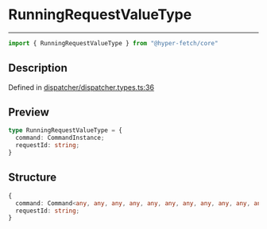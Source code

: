 

# RunningRequestValueType

<div class="api-docs__separator" data-reactroot="">

---

</div><div class="api-docs__import" data-reactroot="">

```ts
import { RunningRequestValueType } from "@hyper-fetch/core"
```

</div><div class="api-docs__section">

## Description

</div><div class="api-docs__description"><span class="api-docs__do-not-parse">



</span></div><p class="api-docs__definition">

Defined in [dispatcher/dispatcher.types.ts:36](https://github.com/BetterTyped/hyper-fetch/blob/993719ed/packages/core/src/dispatcher/dispatcher.types.ts#L36)

</p><div class="api-docs__section">

## Preview

</div><div class="api-docs__preview type">

```ts
type RunningRequestValueType = {
  command: CommandInstance; 
  requestId: string; 
}
```

</div><div class="api-docs__section">

## Structure

</div><div class="api-docs__returns">

```ts
{
  command: Command<any, any, any, any, any, any, any, any, any, any, any>;
  requestId: string;
}
```

</div>